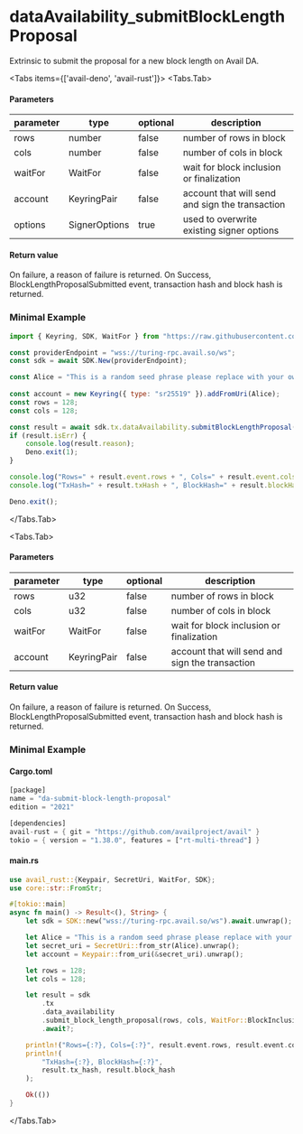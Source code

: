 
# dataAvailability_submitBlockLengthProposal

Extrinsic to submit the proposal for a new block length on Avail DA.

<Tabs items={['avail-deno', 'avail-rust']}>
<Tabs.Tab>

#### Parameters

| parameter | type          | optional | description                                     |
| --------- | ------------- | -------- | ----------------------------------------------- |
| rows      | number        | false    | number of rows in block                         |
| cols      | number        | false    | number of cols in block                         |
| waitFor   | WaitFor       | false    | wait for block inclusion or finalization        |
| account   | KeyringPair   | false    | account that will send and sign the transaction |
| options   | SignerOptions | true     | used to overwrite existing signer options       |

#### Return value

On failure, a reason of failure is returned. On Success, BlockLengthProposalSubmitted event, transaction hash and block hash is returned.

### Minimal Example

```js
import { Keyring, SDK, WaitFor } from "https://raw.githubusercontent.com/availproject/avail/main/avail-deno/src/sdk.ts";

const providerEndpoint = "wss://turing-rpc.avail.so/ws";
const sdk = await SDK.New(providerEndpoint);

const Alice = "This is a random seed phrase please replace with your own";
 
const account = new Keyring({ type: "sr25519" }).addFromUri(Alice);
const rows = 128;
const cols = 128;

const result = await sdk.tx.dataAvailability.submitBlockLengthProposal(rows, cols, WaitFor.BlockInclusion, account);
if (result.isErr) {
	console.log(result.reason);
	Deno.exit(1);
}

console.log("Rows=" + result.event.rows + ", Cols=" + result.event.cols);
console.log("TxHash=" + result.txHash + ", BlockHash=" + result.blockHash);

Deno.exit();
```

</Tabs.Tab>

<Tabs.Tab>

#### Parameters

| parameter | type        | optional | description                                     |
| --------- | ----------- | -------- | ----------------------------------------------- |
| rows      | u32         | false    | number of rows in block                         |
| cols      | u32         | false    | number of cols in block                         |
| waitFor   | WaitFor     | false    | wait for block inclusion or finalization        |
| account   | KeyringPair | false    | account that will send and sign the transaction |

#### Return value

On failure, a reason of failure is returned. On Success, BlockLengthProposalSubmitted event, transaction hash and block hash is returned.

### Minimal Example

#### Cargo.toml

```rust
[package]
name = "da-submit-block-length-proposal"
edition = "2021"

[dependencies]
avail-rust = { git = "https://github.com/availproject/avail" }
tokio = { version = "1.38.0", features = ["rt-multi-thread"] }
```

#### main.rs

```rust
use avail_rust::{Keypair, SecretUri, WaitFor, SDK};
use core::str::FromStr;

#[tokio::main]
async fn main() -> Result<(), String> {
	let sdk = SDK::new("wss://turing-rpc.avail.so/ws").await.unwrap();

	let Alice = "This is a random seed phrase please replace with your own";
	let secret_uri = SecretUri::from_str(Alice).unwrap();
	let account = Keypair::from_uri(&secret_uri).unwrap();

	let rows = 128;
	let cols = 128;

	let result = sdk
		.tx
		.data_availability
		.submit_block_length_proposal(rows, cols, WaitFor::BlockInclusion, &account)
		.await?;

	println!("Rows={:?}, Cols={:?}", result.event.rows, result.event.cols);
	println!(
		"TxHash={:?}, BlockHash={:?}",
		result.tx_hash, result.block_hash
	);

	Ok(())
}
```

</Tabs.Tab>
</Tabs> 
